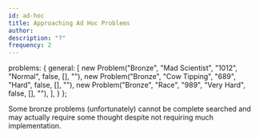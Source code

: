 ```yaml
---
id: ad-hoc
title: Approaching Ad Hoc Problems
author: 
description: "?"
frequency: 2
---
```



  problems: {
    general: [
      new Problem("Bronze", "Mad Scientist", "1012", "Normal", false, [], ""),
      new Problem("Bronze", "Cow Tipping", "689", "Hard", false, [], ""),
      new Problem("Bronze", "Race", "989", "Very Hard", false, [], ""),
    ],
  }
};

Some bronze problems (unfortunately) cannot be complete searched and may actually require some thought despite not requiring much implementation.

<problems-list problems={metadata.problems.general} />